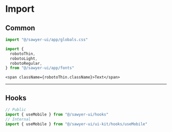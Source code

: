 # Import

## Common

```ts
import "@/sawyer-ui/app/globals.css"
```

```ts
import {
  robotoThin,
  robotoLight,
  robotoRegular,
} from "@/sawyer-ui/app/fonts"
```

```
<span className={robotoThin.className}>Text</span>
```

---

## Hooks

```ts
// Public
import { useMobile } from "@/sawyer-ui/hooks"
// Internal
import { useMobile } from "@/sawyer-ui/ui-kit/hooks/useMobile"
```
